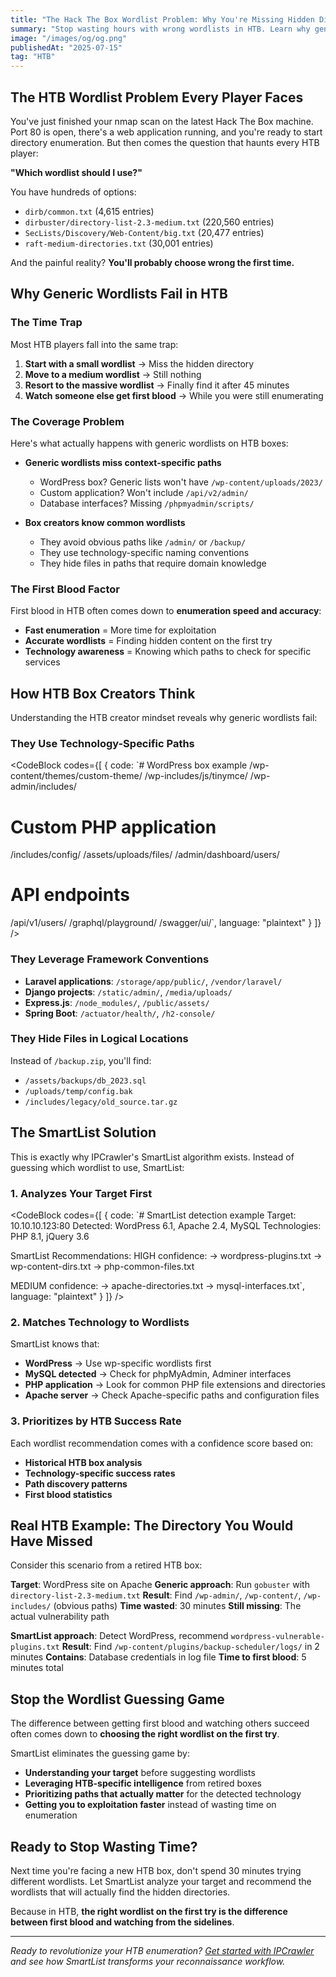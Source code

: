 ---
title: "The Hack The Box Wordlist Problem: Why You're Missing Hidden Directories"
summary: "Stop wasting hours with wrong wordlists in HTB. Learn why generic directory enumeration fails and how intelligent wordlist selection gets you first blood."
image: "/images/og/og.png"
publishedAt: "2025-07-15"
tag: "HTB"
---

## The HTB Wordlist Problem Every Player Faces

You've just finished your nmap scan on the latest Hack The Box machine. Port 80 is open, there's a web application running, and you're ready to start directory enumeration. But then comes the question that haunts every HTB player:

**"Which wordlist should I use?"**

You have hundreds of options:
- `dirb/common.txt` (4,615 entries)
- `dirbuster/directory-list-2.3-medium.txt` (220,560 entries) 
- `SecLists/Discovery/Web-Content/big.txt` (20,477 entries)
- `raft-medium-directories.txt` (30,001 entries)

And the painful reality? **You'll probably choose wrong the first time.**

## Why Generic Wordlists Fail in HTB

### The Time Trap

Most HTB players fall into the same trap:

1. **Start with a small wordlist** → Miss the hidden directory
2. **Move to a medium wordlist** → Still nothing
3. **Resort to the massive wordlist** → Finally find it after 45 minutes
4. **Watch someone else get first blood** → While you were still enumerating

### The Coverage Problem

Here's what actually happens with generic wordlists on HTB boxes:

- **Generic wordlists miss context-specific paths**
  - WordPress box? Generic lists won't have `/wp-content/uploads/2023/`
  - Custom application? Won't include `/api/v2/admin/`
  - Database interfaces? Missing `/phpmyadmin/scripts/`

- **Box creators know common wordlists**
  - They avoid obvious paths like `/admin/` or `/backup/`
  - They use technology-specific naming conventions
  - They hide files in paths that require domain knowledge

### The First Blood Factor

First blood in HTB often comes down to **enumeration speed and accuracy**:

- **Fast enumeration** = More time for exploitation
- **Accurate wordlists** = Finding hidden content on the first try
- **Technology awareness** = Knowing which paths to check for specific services

## How HTB Box Creators Think

Understanding the HTB creator mindset reveals why generic wordlists fail:

### They Use Technology-Specific Paths

<CodeBlock codes={[
  {
    code: `# WordPress box example
/wp-content/themes/custom-theme/
/wp-includes/js/tinymce/
/wp-admin/includes/

# Custom PHP application
/includes/config/
/assets/uploads/files/
/admin/dashboard/users/

# API endpoints
/api/v1/users/
/graphql/playground/
/swagger/ui/`,
    language: "plaintext"
  }
]} />

### They Leverage Framework Conventions

- **Laravel applications**: `/storage/app/public/`, `/vendor/laravel/`
- **Django projects**: `/static/admin/`, `/media/uploads/`
- **Express.js**: `/node_modules/`, `/public/assets/`
- **Spring Boot**: `/actuator/health/`, `/h2-console/`

### They Hide Files in Logical Locations

Instead of `/backup.zip`, you'll find:
- `/assets/backups/db_2023.sql`
- `/uploads/temp/config.bak`
- `/includes/legacy/old_source.tar.gz`

## The SmartList Solution

This is exactly why IPCrawler's SmartList algorithm exists. Instead of guessing which wordlist to use, SmartList:

### 1. Analyzes Your Target First

<CodeBlock codes={[
  {
    code: `# SmartList detection example
Target: 10.10.10.123:80
Detected: WordPress 6.1, Apache 2.4, MySQL
Technologies: PHP 8.1, jQuery 3.6

SmartList Recommendations:
HIGH confidence:
  → wordpress-plugins.txt
  → wp-content-dirs.txt
  → php-common-files.txt

MEDIUM confidence:
  → apache-directories.txt
  → mysql-interfaces.txt`,
    language: "plaintext"
  }
]} />

### 2. Matches Technology to Wordlists

SmartList knows that:
- **WordPress** → Use wp-specific wordlists first
- **MySQL detected** → Check for phpMyAdmin, Adminer interfaces  
- **PHP application** → Look for common PHP file extensions and directories
- **Apache server** → Check Apache-specific paths and configuration files

### 3. Prioritizes by HTB Success Rate

Each wordlist recommendation comes with a confidence score based on:
- **Historical HTB box analysis**
- **Technology-specific success rates**
- **Path discovery patterns**
- **First blood statistics**

## Real HTB Example: The Directory You Would Have Missed

Consider this scenario from a retired HTB box:

**Target**: WordPress site on Apache
**Generic approach**: Run `gobuster` with `directory-list-2.3-medium.txt`
**Result**: Find `/wp-admin/`, `/wp-content/`, `/wp-includes/` (obvious paths)
**Time wasted**: 30 minutes
**Still missing**: The actual vulnerability path

**SmartList approach**: Detect WordPress, recommend `wordpress-vulnerable-plugins.txt`
**Result**: Find `/wp-content/plugins/backup-scheduler/logs/` in 2 minutes
**Contains**: Database credentials in log file
**Time to first blood**: 5 minutes total

## Stop the Wordlist Guessing Game

The difference between getting first blood and watching others succeed often comes down to **choosing the right wordlist on the first try**.

SmartList eliminates the guessing game by:

- **Understanding your target** before suggesting wordlists
- **Leveraging HTB-specific intelligence** from retired boxes
- **Prioritizing paths that actually matter** for the detected technology
- **Getting you to exploitation faster** instead of wasting time on enumeration

## Ready to Stop Wasting Time?

Next time you're facing a new HTB box, don't spend 30 minutes trying different wordlists. Let SmartList analyze your target and recommend the wordlists that will actually find the hidden directories.

Because in HTB, **the right wordlist on the first try is the difference between first blood and watching from the sidelines**.

---

*Ready to revolutionize your HTB enumeration? [Get started with IPCrawler](/work/smartlist-algorithm) and see how SmartList transforms your reconnaissance workflow.*